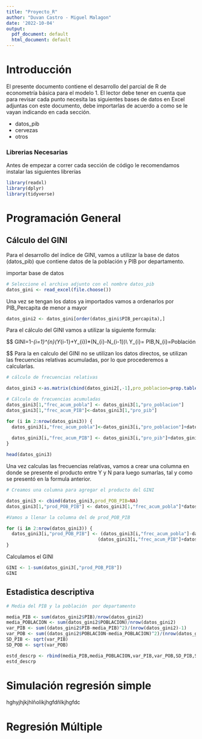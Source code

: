 ```yaml
---
title: "Proyecto_R"
author: "Duvan Castro - Miguel Malagon"
date: '2022-10-04'
output:
  pdf_document: default
  html_document: default
---
```


# Introducción

El presente documento contiene el desarrollo del parcial de R de econometría básica para el modelo 1. El lector debe tener en cuenta que para revisar cada punto necesita las siguientes bases de datos en Excel adjuntas con este documento, debe importarlas de acuerdo a como se le vayan indicando en cada sección.

- datos_pib
- cervezas
- otros

### Librerias Necesarias 

Antes de empezar a correr cada sección de código le recomendamos instalar las siguientes librerías 

```r
library(readxl)
library(dplyr)
library(tidyverse)
```


# Programación General 

## Cálculo del GINI

Para el desarrollo del índice de GINI, vamos a utilizar la base de datos (datos_pib) que contiene datos de la población y PIB por departamento.

importar base de datos

```r
# Seleccione el archivo adjunto con el nombre datos_pib
datos_gini <- read_excel(file.choose())
```

Una vez se tengan los datos ya importados vamos a ordenarlos por PIB_Percapita de menor a mayor

```r
datos_gini2 <- datos_gini[order(datos_gini$PIB_percapita),]
```

Para el cálculo del GINI vamos a utilizar la siguiente formula:

$$
GINI=1-\sum_{i=1}^{n}(Y_{i-1}+Y_{i})*(N_{i}-N_{i-1})\\
\mbox{con} \quad Y_{i}= PIB,\quad N_{i}=Población

$$
Para la en calculo del GINI no se utilizan los datos directos, se utilizan las frecuencias relativas acumuladas, por lo que procederemos a calcularlas.

```r

# cálculo de frecuencias relativas

datos_gini3 <-as.matrix(cbind(datos_gini2[,-1],pro_poblacion=prop.table(datos_gini2$POBLACION),pro_pib=prop.table(datos_gini2$PIB),frec_acum_pobla=NA,frec_acum_PIB=NA))

# Cálculo de frecuencias acumuladas 
datos_gini3[1,"frec_acum_pobla"] <- datos_gini3[1,"pro_poblacion"]
datos_gini3[1,"frec_acum_PIB"]<-datos_gini3[1,"pro_pib"]

for (i in 2:nrow(datos_gini3)) { 
  datos_gini3[i,"frec_acum_pobla"]<-datos_gini3[i,"pro_poblacion"]+datos_gini3[i-1,"frec_acum_pobla"]
  
  datos_gini3[i,"frec_acum_PIB"] <- datos_gini3[i,"pro_pib"]+datos_gini3[i-1,"frec_acum_PIB"]
}

head(datos_gini3)
```

Una vez calculas las frecuencias relativas, vamos a crear una columna en donde se presente el producto entre Y y N para luego sumarlas, tal y como se presentó en la formula anterior.

```r
# Creamos una columna para agregar el producto del GINI 

datos_gini3 <- cbind(datos_gini3,prod_POB_PIB=NA)
datos_gini3[1,"prod_POB_PIB"] <- datos_gini3[1,"frec_acum_pobla"]*datos_gini3[1,"frec_acum_PIB"]

#Vamos a llenar la columna del de prod_POB_PIB

for (i in 2:nrow(datos_gini3)) {
  datos_gini3[i,"prod_POB_PIB"] <- (datos_gini3[i,"frec_acum_pobla"]-datos_gini3[i-1,"frec_acum_pobla"])*
                                  (datos_gini3[i,"frec_acum_PIB"]+datos_gini3[i-1,"frec_acum_PIB"])
}

```


Calculamos el GINI

```r
GINI <- 1-sum(datos_gini3[,"prod_POB_PIB"])
GINI
```
## Estadistica descriptiva 

```r
# Media del PIB y la población  por departamento

media_PIB <- sum(datos_gini2$PIB)/nrow(datos_gini2)
media_POBLACION <- sum(datos_gini2$POBLACION)/nrow(datos_gini2)
var_PIB <- sum((datos_gini2$PIB-media_PIB)^2)/(nrow(datos_gini2)-1)
var_POB <- sum((datos_gini2$POBLACION-media_POBLACION)^2)/(nrow(datos_gini2)-1)
SD_PIB <- sqrt(var_PIB)
SD_POB <- sqrt(var_POB)

estd_descrp <- rbind(media_PIB,media_POBLACION,var_PIB,var_POB,SD_PIB,SD_POB)
estd_descrp
```


# Simulación regresión simple
hghyjhjkjhlñolikjhgfdñlkjhgfdc


# Regresión Múltiple
